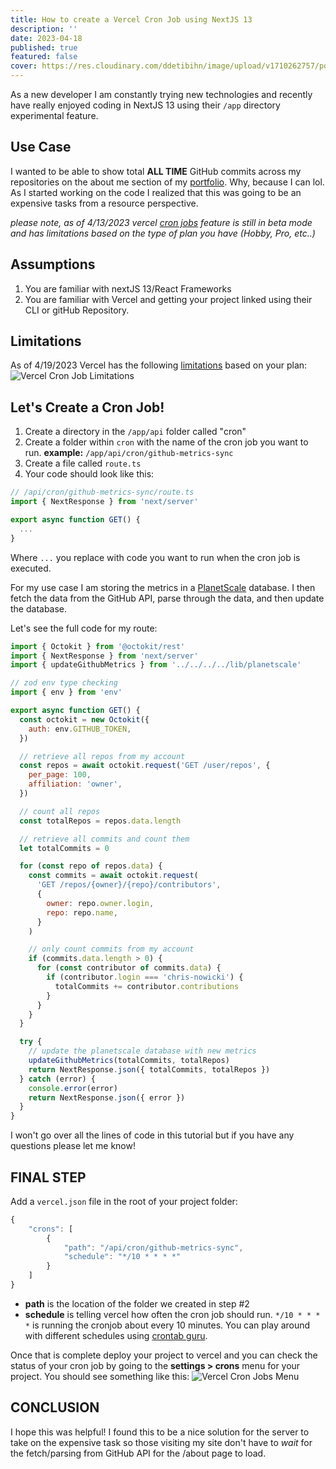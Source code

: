 ```yaml
---
title: How to create a Vercel Cron Job using NextJS 13
description: ''
date: 2023-04-18
published: true
featured: false
cover: https://res.cloudinary.com/ddetibihn/image/upload/v1710262757/portfolio/vercel-cron-job-cover.webp
---
```


As a new developer I am constantly trying new technologies and recently have really enjoyed coding in NextJS 13 using their `/app` directory experimental feature.

## Use Case

I wanted to be able to show total **ALL TIME** GitHub commits across my repositories on the about me section of my [portfolio](https://www.chrisnowicki.io/about). Why, because I can lol. As I started working on the code I realized that this was going to be an expensive tasks from a resource perspective.

_please note, as of 4/13/2023 vercel [cron jobs](https://vercel.com/docs/cron-jobs) feature is still in beta mode and has limitations based on the type of plan you have (Hobby, Pro, etc..)_

## Assumptions

1. You are familiar with nextJS 13/React Frameworks
2. You are familiar with Vercel and getting your project linked using their CLI or gitHub Repository.

## Limitations

As of 4/19/2023 Vercel has the following [limitations](https://vercel.com/docs/cron-jobs#limits) based on your plan:
![Vercel Cron Job Limitations](https://dev-to-uploads.s3.amazonaws.com/uploads/articles/7ku95b90jg7fw7lbzafn.png)

## Let's Create a Cron Job!

1. Create a directory in the `/app/api` folder called "cron"
2. Create a folder within `cron` with the name of the cron job you want to run.
   **example:** `/app/api/cron/github-metrics-sync`
3. Create a file called `route.ts`
4. Your code should look like this:

```javascript
// /api/cron/github-metrics-sync/route.ts
import { NextResponse } from 'next/server'

export async function GET() {
  ...
}
```

Where `...` you replace with code you want to run when the cron job is executed.

For my use case I am storing the metrics in a [PlanetScale](https://www.planetscale.com) database. I then fetch the data from the GitHub API, parse through the data, and then update the database.

Let's see the full code for my route:

```javascript
import { Octokit } from '@octokit/rest'
import { NextResponse } from 'next/server'
import { updateGithubMetrics } from '../../../../lib/planetscale'

// zod env type checking
import { env } from 'env'

export async function GET() {
  const octokit = new Octokit({
    auth: env.GITHUB_TOKEN,
  })

  // retrieve all repos from my account
  const repos = await octokit.request('GET /user/repos', {
    per_page: 100,
    affiliation: 'owner',
  })

  // count all repos
  const totalRepos = repos.data.length

  // retrieve all commits and count them
  let totalCommits = 0

  for (const repo of repos.data) {
    const commits = await octokit.request(
      'GET /repos/{owner}/{repo}/contributors',
      {
        owner: repo.owner.login,
        repo: repo.name,
      }
    )

    // only count commits from my account
    if (commits.data.length > 0) {
      for (const contributor of commits.data) {
        if (contributor.login === 'chris-nowicki') {
          totalCommits += contributor.contributions
        }
      }
    }
  }

  try {
    // update the planetscale database with new metrics
    updateGithubMetrics(totalCommits, totalRepos)
    return NextResponse.json({ totalCommits, totalRepos })
  } catch (error) {
    console.error(error)
    return NextResponse.json({ error })
  }
}
```

I won't go over all the lines of code in this tutorial but if you have any questions please let me know!

## FINAL STEP

Add a `vercel.json` file in the root of your project folder:

```javascript
{
    "crons": [
        {
            "path": "/api/cron/github-metrics-sync",
            "schedule": "*/10 * * * *"
        }
    ]
}
```

- **path** is the location of the folder we created in step #2
- **schedule** is telling vercel how often the cron job should run. `*/10 * * * *` is running the cronjob about every 10 minutes. You can play around with different schedules using [crontab guru](https://crontab.guru/#*/10_*_*_*_*).

Once that is complete deploy your project to vercel and you can check the status of your cron job by going to the **settings > crons** menu for your project. You should see something like this:
![Vercel Cron Jobs Menu](https://dev-to-uploads.s3.amazonaws.com/uploads/articles/puindxr6qly7jqu0l2cb.png)

## CONCLUSION

I hope this was helpful! I found this to be a nice solution for the server to take on the expensive task so those visiting my site don't have to _wait_ for the fetch/parsing from GitHub API for the /about page to load.
